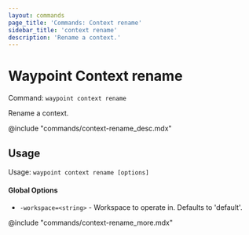 ```yaml
---
layout: commands
page_title: 'Commands: Context rename'
sidebar_title: 'context rename'
description: 'Rename a context.'
---
```


# Waypoint Context rename

Command: `waypoint context rename`

Rename a context.

@include "commands/context-rename_desc.mdx"

## Usage

Usage: `waypoint context rename [options]`

#### Global Options

- `-workspace=<string>` - Workspace to operate in. Defaults to 'default'.

@include "commands/context-rename_more.mdx"
